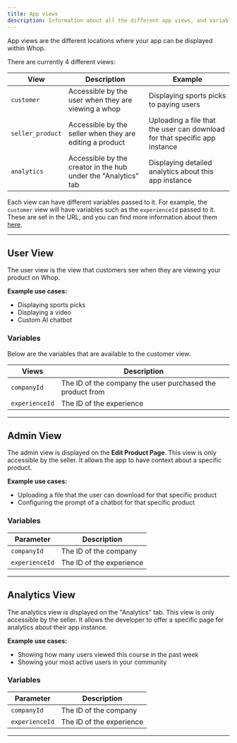 ```yaml
---
title: App views
description: Information about all the different app views, and variables available to them.
---
```


App views are the different locations where your app can be displayed within Whop.

There are currently 4 different views:

| View             | Description                                                      | Example                                                               |
| ---------------- | ---------------------------------------------------------------- | --------------------------------------------------------------------- |
| `customer`       | Accessible by the user when they are viewing a whop              | Displaying sports picks to paying users                               |
| `seller_product` | Accessible by the seller when they are editing a product         | Uploading a file that the user can download for that specific app instance   |
| `analytics`      | Accessible by the creator in the hub under the "Analytics" tab   | Displaying detailed analytics about this app instance                 |

Each view can have different variables passed to it. For example, the `customer` view will have variables such as the `experienceId` passed to it. These are set in the URL, and you can find more information about them [here](/apps/seller-page#1-create-your-seller-page).

---

## User View

The user view is the view that customers see when they are viewing your product on Whop.

**Example use cases:**

- Displaying sports picks
- Displaying a video
- Custom AI chatbot

### Variables

Below are the variables that are available to the customer view.

| Views          | Description                                               |
| -------------- | --------------------------------------------------------- |
| `companyId`    | The ID of the company the user purchased the product from |
| `experienceId` | The ID of the experience                                  |

---

## Admin View

The admin view is displayed on the **Edit Product Page**. This view is only accessible by the seller. It allows the app to have context about a specific product.

**Example use cases:**

- Uploading a file that the user can download for that specific product
- Configuring the prompt of a chatbot for that specific product

### Variables

| Parameter      | Description              |
| -------------- | ------------------------ |
| `companyId`    | The ID of the company    |
| `experienceId` | The ID of the experience |

---

## Analytics View

The analytics view is displayed on the "Analytics" tab. This view is only accessible by the seller. It allows the developer to offer a specific page for analytics about their app instance.


**Example use cases:**

- Showing how many users viewed this course in the past week
- Showing your most active users in your community

### Variables

| Parameter      | Description              |
| -------------- | ------------------------ |
| `companyId`    | The ID of the company    |
| `experienceId` | The ID of the experience |

---